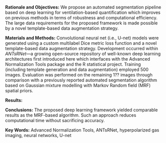 

__Rationale and Objectives:__  We propose an automated segmentation pipeline
based on deep learning for ventilation-based quantification which improves on 
previous methods in terms of robustness and computational efficiency.  The 
large data requirements for the proposed framework is made possible by a novel 
template-based data augmentation strategy.

__Materials and Methods:__ Convolutional neural net (i.e., U-net) models were 
generated using a custom multilabel Dice metric loss function and a novel 
template-based data augmentation strategy.  Development occurred within 
_ANTsRNet_---a growing open-source repository of well-known deep learning 
architectures first introduced here which interfaces with the Advanced Normalization
Tools package and the R statistical project.  Training (including template generation
and data augmentation) employed $500$ images.  Evaluation was performed on the
remaining 1?? images through comparison with a previously reported 
automated segmentation algorithm based on Gaussian mixture modelling with Markov
Random field (MRF) spatial priors.

__Results:__


__Conclusions:__ The proposed deep learning framework yielded comparable results as 
the MRF-based algorithm.  Such an approach reduces computational time without 
sacrificing accuracy.  

__Key Words:__  Advanced Normalization Tools, ANTsRNet, hyperpolarized gas imaging, 
neural networks, U-net


\clearpage
